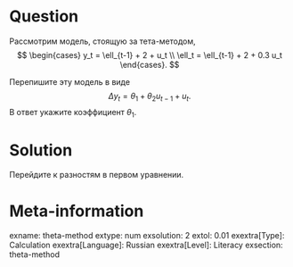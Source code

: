 Question
========

Рассмотрим модель, стоящую за тета-методом,
$$
\begin{cases}
y_t = \ell_{t-1} + 2 + u_t \\
\ell_t = \ell_{t-1} + 2 + 0.3 u_t
\end{cases}.
$$

Перепишите эту модель в виде 
$$
\Delta y_t = \theta_1 + \theta_2 u_{t-1} + u_t.
$$
В ответ укажите коэффициент $\theta_1$.

Solution
========

Перейдите к разностям в первом уравнении. 

Meta-information
================
exname: theta-method
extype: num
exsolution: 2
extol: 0.01
exextra[Type]: Calculation
exextra[Language]: Russian
exextra[Level]: Literacy
exsection: theta-method
